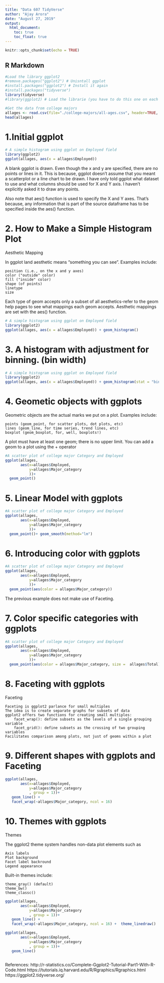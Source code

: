 ---
title: "Data 607 TidyVerse"
author: "Ajay Arora"
date: "August 27, 2019"
output: 
  html_document:
    toc: true
    toc_float: true
---

```{r setup, include=FALSE}
knitr::opts_chunk$set(echo = TRUE)
```

## R Markdown

```{r}
#Load the library ggplot2
#remove.packages("ggplot2") # Unisntall ggplot
#install.packages("ggplot2") # Install it again
#install.packages("tidyverse")
library(tidyverse)
#library(ggplot2) # Load the librarie (you have to do this one on each new session)

```

```{r}
#Get the data from college majors
allages <- read.csv(file="./college-majors/all-ages.csv", header=TRUE, sep=",")
head(allages)
```
# 1.Initial ggplot 

```{r}
# A simple histogram using ggplot on Employed field
library(ggplot2)
ggplot(allages, aes(x = allages$Employed)) 
```

A blank ggplot is drawn. Even though the x and y are specified, there are no points or lines in it. This is because, ggplot doesn't assume that you meant a scatterplot or a line chart to be drawn. I have only told ggplot what dataset to use and what columns should be used for X and Y axis. I haven't explicitly asked it to draw any points.

Also note that aes() function is used to specify the X and Y axes. That's because, any information that is part of the source dataframe has to be specified inside the aes() function.


# 2. How to Make a Simple Histogram Plot
Aesthetic Mapping

In ggplot land aesthetic means "something you can see". Examples include:

    position (i.e., on the x and y axes)
    color ("outside" color)
    fill ("inside" color)
    shape (of points)
    linetype
    size

Each type of geom accepts only a subset of all aesthetics-refer to the geom help pages to see what mappings each geom accepts. Aesthetic mappings are set with the aes() function.

```{r}
# A simple histogram using ggplot on Employed field
library(ggplot2)
ggplot(allages, aes(x = allages$Employed)) + geom_histogram()
```

# 3. A histogram with adjustment for binning. (bin width)
```{r}
# A simple histogram using ggplot on Employed field
library(ggplot2)
ggplot(allages, aes(x = allages$Employed)) + geom_histogram(stat = "bin", binwidth=4000)
```



# 4. Geometic objects with ggplots 
Geometric objects are the actual marks we put on a plot. Examples include:

    points (geom_point, for scatter plots, dot plots, etc)
    lines (geom_line, for time series, trend lines, etc)
    boxplot (geom_boxplot, for, well, boxplots!)

A plot must have at least one geom; there is no upper limit. You can add a geom to a plot using the + operator
```{r}
#A scatter plot of college major Category and Employed
ggplot(allages,
       aes(x=allages$Employed,
           y=allages$Major_category
           ))+
  geom_point()

```

# 5. Linear Model with ggplots
```{r}
#A scatter plot of college major Category and Employed
ggplot(allages,
       aes(x=allages$Employed,
           y=allages$Major_category
           ))+
  geom_point()+ geom_smooth(method="lm")

```


# 6. Introducing color with ggplots
```{r}
#A scatter plot of college major Category and Employed
ggplot(allages,
       aes(x=allages$Employed,
           y=allages$Major_category
           ))+
  geom_point(aes(color = allages$Major_category))

```

The previous example does not make use of Faceting.


# 7. Color specific categories with ggplots
```{r}
#A scatter plot of college major Category and Employed
ggplot(allages,
       aes(x=allages$Employed,
           y=allages$Major_category
           ))+
  geom_point(aes(color = allages$Major_category, size =  allages$Total))

```


# 8. Faceting with ggplots 
Faceting

    Faceting is ggplot2 parlance for small multiples
    The idea is to create separate graphs for subsets of data
    ggplot2 offers two functions for creating small multiples:
        facet_wrap(): define subsets as the levels of a single grouping variable
        facet_grid(): define subsets as the crossing of two grouping variables
    Facilitates comparison among plots, not just of geoms within a plot


# 9. Different shapes with ggplots and Faceting
```{r}

ggplot(allages,
       aes(x=allages$Employed,
           y=allages$Major_category
           , group = 1))+
   geom_line() +
   facet_wrap(~allages$Major_category, ncol = 16) 

```


# 10. Themes with ggplots
Themes

The ggplot2 theme system handles non-data plot elements such as

    Axis labels
    Plot background
    Facet label backround
    Legend appearance

Built-in themes include:

    theme_gray() (default)
    theme_bw()
    theme_classc()


```{r}

ggplot(allages,
       aes(x=allages$Employed,
           y=allages$Major_category
           , group = 1))+
   geom_line() +
   facet_wrap(~allages$Major_category, ncol = 16) +  theme_linedraw()

```

```{r}
ggplot(allages,
       aes(x=allages$Employed,
           y=allages$Major_category
           , group = 1))+
   geom_line() 
   
```







References: 
http://r-statistics.co/Complete-Ggplot2-Tutorial-Part1-With-R-Code.html
https://tutorials.iq.harvard.edu/R/Rgraphics/Rgraphics.html
https://ggplot2.tidyverse.org/


